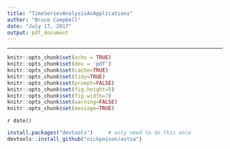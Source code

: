 ```yaml
---
title: "TimeSeriesAnalysisAnApplications"
author: "Bruce Campbell"
date: "July 17, 2017"
output: pdf_document
---
```


---
```r
knitr::opts_chunk$set(echo = TRUE)
knitr::opts_chunk$set(dev = 'pdf')
knitr::opts_chunk$set(cache=TRUE)
knitr::opts_chunk$set(tidy=TRUE)
knitr::opts_chunk$set(prompt=FALSE)
knitr::opts_chunk$set(fig.height=5)
knitr::opts_chunk$set(fig.width=7)
knitr::opts_chunk$set(warning=FALSE)
knitr::opts_chunk$set(message=TRUE)
```

`r date()`


```r
install.packages("devtools")     # only need to do this once
devtools::install_github("nickpoison/astsa")

```

